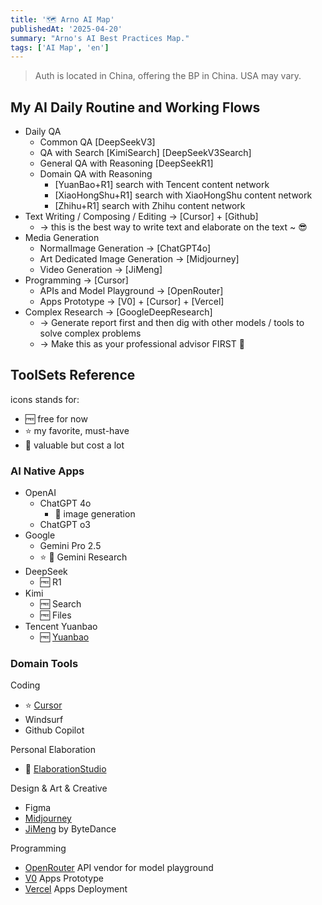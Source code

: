 ```yaml
---
title: '🗺️ Arno AI Map'
publishedAt: '2025-04-20'
summary: "Arno's AI Best Practices Map."
tags: ['AI Map', 'en']
---
```


> Auth is located in China, offering the BP in China. USA may vary.

## My AI Daily Routine and Working Flows

* Daily QA
  * Common QA [DeepSeekV3]
  * QA with Search [KimiSearch] [DeepSeekV3Search]
  * General QA with Reasoning [DeepSeekR1]
  * Domain QA with Reasoning
    * [YuanBao+R1] search with Tencent content network
    * [XiaoHongShu+R1] search with XiaoHongShu content network
    * [Zhihu+R1] search with Zhihu content network
* Text Writing / Composing / Editing -> [Cursor] + [Github]
  * -> this is the best way to write text and elaborate on the text ~ 😎
* Media Generation
  * NormalImage Generation -> [ChatGPT4o]
  * Art Dedicated Image Generation -> [Midjourney]
  * Video Generation -> [JiMeng]
* Programming -> [Cursor]
  * APIs and Model Playground -> [OpenRouter]
  * Apps Prototype -> [V0] + [Cursor] + [Vercel]
* Complex Research -> [GoogleDeepResearch]
  * -> Generate report first and then dig with other models / tools to solve complex problems
  * -> Make this as your professional advisor FIRST 🤩

## ToolSets Reference

icons stands for:

* 🆓 free for now
* ⭐️ my favorite, must-have
* 💎 valuable but cost a lot

### AI Native Apps

* OpenAI
  * ChatGPT 4o
    * 💎 image generation
  * ChatGPT o3
* Google
  * Gemini Pro 2.5
  * ⭐️ 💎 Gemini Research
* DeepSeek
  * 🆓 R1
* Kimi
  * 🆓 Search
  * 🆓 Files
* Tencent Yuanbao
  * 🆓 [Yuanbao](https://yuanbao.tencent.com/)

### Domain Tools

Coding

* ⭐️ [Cursor](https://www.cursor.com/)
* Windsurf
* Github Copilot

Personal Elaboration

* 💎 [ElaborationStudio](https://e-studio.ai)

Design & Art & Creative

* Figma
* [Midjourney](https://www.midjourney.com/)
* [JiMeng](https://www.jimeng.com/) by ByteDance

Programming

* [OpenRouter](https://openrouter.ai/) API vendor for model playground
* [V0](https://v0.dev/) Apps Prototype
* [Vercel](https://vercel.com/) Apps Deployment
